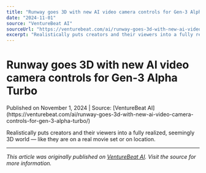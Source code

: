 ```yaml
---
title: "Runway goes 3D with new AI video camera controls for Gen-3 Alpha Turbo"
date: "2024-11-01"
source: "VentureBeat AI"
sourceUrl: "https://venturebeat.com/ai/runway-goes-3d-with-new-ai-video-camera-controls-for-gen-3-alpha-turbo/"
excerpt: "Realistically puts creators and their viewers into a fully realized, seemingly 3D world — like they are on a real movie set or on location...."
---
```


# Runway goes 3D with new AI video camera controls for Gen-3 Alpha Turbo

<div class="text-sm text-gray-500 mb-4">
  Published on November 1, 2024 | Source: [VentureBeat AI](https://venturebeat.com/ai/runway-goes-3d-with-new-ai-video-camera-controls-for-gen-3-alpha-turbo/)
</div>

Realistically puts creators and their viewers into a fully realized, seemingly 3D world — like they are on a real movie set or on location.

---

*This article was originally published on [VentureBeat AI](https://venturebeat.com/ai/runway-goes-3d-with-new-ai-video-camera-controls-for-gen-3-alpha-turbo/). Visit the source for more information.*
